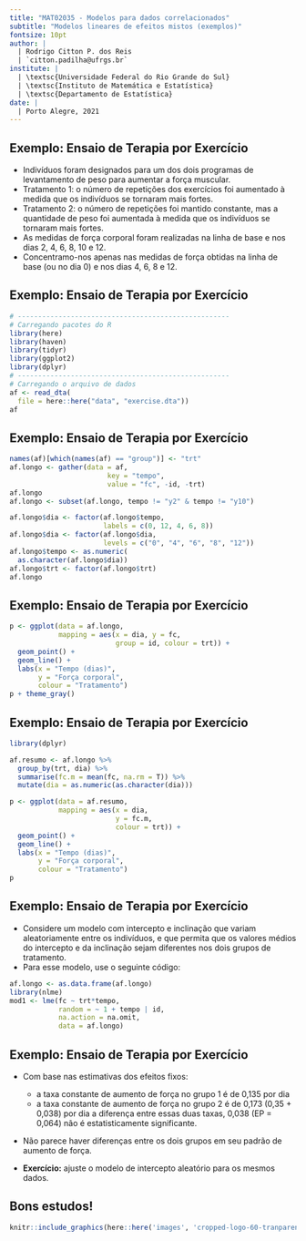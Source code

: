 ```yaml
---
title: "MAT02035 - Modelos para dados correlacionados"
subtitle: "Modelos lineares de efeitos mistos (exemplos)"
fontsize: 10pt
author: |
  | Rodrigo Citton P. dos Reis
  | `citton.padilha@ufrgs.br`
institute: |
  | \textsc{Universidade Federal do Rio Grande do Sul}
  | \textsc{Instituto de Matemática e Estatística}
  | \textsc{Departamento de Estatística}
date: |
  | Porto Alegre, 2021
---
```


## Exemplo: Ensaio de Terapia por Exercício

- Indivíduos foram designados para um dos dois programas de levantamento de peso para aumentar a força muscular.
- Tratamento 1: o número de repetições dos exercícios foi aumentado à medida que os indivíduos se tornaram mais fortes.
- Tratamento 2: o número de repetições foi mantido constante, mas a quantidade de peso foi aumentada à medida que os indivíduos se tornaram mais fortes.
- As medidas de força corporal foram realizadas na linha de base e nos dias 2, 4, 6, 8, 10 e 12.
- Concentramo-nos apenas nas medidas de força obtidas na linha de base (ou no dia 0) e nos dias 4, 6, 8 e 12.

## Exemplo: Ensaio de Terapia por Exercício {.allowframebreaks}

```r
# ----------------------------------------------------
# Carregando pacotes do R
library(here)
library(haven)
library(tidyr)
library(ggplot2)
library(dplyr)
# ----------------------------------------------------
# Carregando o arquivo de dados
af <- read_dta(
  file = here::here("data", "exercise.dta"))
af
```

## Exemplo: Ensaio de Terapia por Exercício {.allowframebreaks}

```r
names(af)[which(names(af) == "group")] <- "trt"
af.longo <- gather(data = af,
                        key = "tempo",
                        value = "fc", -id, -trt)
af.longo
af.longo <- subset(af.longo, tempo != "y2" & tempo != "y10")

af.longo$dia <- factor(af.longo$tempo,
                       labels = c(0, 12, 4, 6, 8))
af.longo$dia <- factor(af.longo$dia,
                       levels = c("0", "4", "6", "8", "12"))
af.longo$tempo <- as.numeric(
  as.character(af.longo$dia))
af.longo$trt <- factor(af.longo$trt)
af.longo
```

## Exemplo: Ensaio de Terapia por Exercício {.allowframebreaks}

```r
p <- ggplot(data = af.longo,
            mapping = aes(x = dia, y = fc,
                          group = id, colour = trt)) +
  geom_point() +
  geom_line() +
  labs(x = "Tempo (dias)",
       y = "Força corporal",
       colour = "Tratamento")
p + theme_gray()
```

## Exemplo: Ensaio de Terapia por Exercício {.allowframebreaks}

```r
library(dplyr)

af.resumo <- af.longo %>% 
  group_by(trt, dia) %>% 
  summarise(fc.m = mean(fc, na.rm = T)) %>% 
  mutate(dia = as.numeric(as.character(dia)))

p <- ggplot(data = af.resumo,
            mapping = aes(x = dia,
                          y = fc.m,
                          colour = trt)) +
  geom_point() +
  geom_line() +
  labs(x = "Tempo (dias)",
       y = "Força corporal",
       colour = "Tratamento")
p
```

## Exemplo: Ensaio de Terapia por Exercício {.allowframebreaks}

- Considere um modelo com intercepto e inclinação que variam aleatoriamente entre os indivíduos, e que permita que os valores médios do intercepto e da inclinação sejam diferentes nos dois grupos de tratamento.
- Para esse modelo, use o seguinte código:

```r
af.longo <- as.data.frame(af.longo)
library(nlme)
mod1 <- lme(fc ~ trt*tempo,
            random = ~ 1 + tempo | id,
            na.action = na.omit,
            data = af.longo)
```

## Exemplo: Ensaio de Terapia por Exercício

- Com base nas estimativas dos efeitos fixos:
    + a taxa constante de aumento de força no grupo 1 é de 0,135 por dia
    + a taxa constante de aumento de força no grupo 2 é de 0,173
(0,35 $+$ 0,038) por dia a diferença entre essas duas taxas, 0,038 (EP = 0,064) não é
estatisticamente significante.
- Não parece haver diferenças entre os dois grupos em seu padrão de aumento de força.

- __Exercício:__ ajuste o modelo de intercepto aleatório para os mesmos dados.

## Bons estudos!

```r
knitr::include_graphics(here::here('images', 'cropped-logo-60-tranparente.png'))
```
